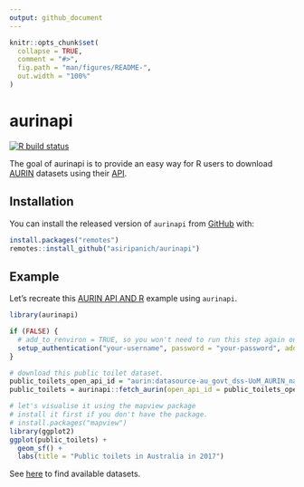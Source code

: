 ```yaml
---
output: github_document
---
```


<!-- README.md is generated from README.Rmd. Please edit that file -->

```r
knitr::opts_chunk$set(
  collapse = TRUE,
  comment = "#>",
  fig.path = "man/figures/README-",
  out.width = "100%"
)
```

# aurinapi

<!-- badges: start -->
[![R build status](https://github.com/asiripanich/aurinapi/workflows/R-CMD-check/badge.svg)](https://github.com/asiripanich/aurinapi/actions)
<!-- badges: end -->

The goal of aurinapi is to provide an easy way for R users to download [AURIN](https://aurin.org.au/) datasets using their [API](https://aurin.org.au/resources/aurin-apis/aurin-open-api-and-r/).

## Installation

You can install the released version of `aurinapi` from [GitHub](https://github.com/asiripanich/aurinapi) with:

``` r
install.packages("remotes")
remotes::install_github("asiripanich/aurinapi")
```

## Example

Let's recreate this [AURIN API AND R](https://aurin.org.au/resources/aurin-apis/aurin-open-api-and-r/) example using `aurinapi`.

```r
library(aurinapi)

if (FALSE) {
  # add_to_renviron = TRUE, so you won't need to run this step again on current machine.
  setup_authentication("your-username", password = "your-password", add_to_renviron = T)  
}

# download this public toilet dataset.
public_toilets_open_api_id = "aurin:datasource-au_govt_dss-UoM_AURIN_national_public_toilets_2017"
public_toilets = aurinapi::fetch_aurin(open_api_id = public_toilets_open_api_id)

# let's visualise it using the mapview package
# install it first if you don't have the package.
# install.packages("mapview")
library(ggplot2)
ggplot(public_toilets) +
  geom_sf() +
  labs(title = "Public toilets in Australia in 2017")
```

See [here](https://data.aurin.org.au/group/aurin-api) to find available datasets.
